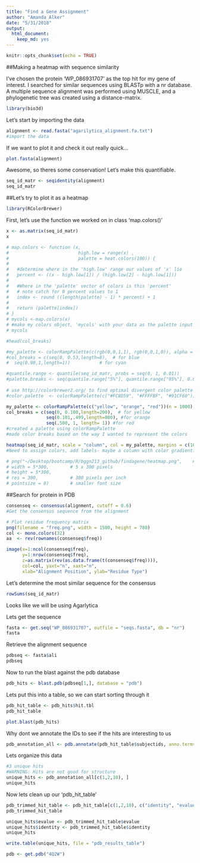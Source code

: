 ```yaml
---
title: "Find a Gene Assignment"
author: "Amanda Alker"
date: "5/31/2018"
output: 
  html_document: 
    keep_md: yes
---
```


```r
knitr::opts_chunk$set(echo = TRUE)
```

##Making a heatmap with sequence similarity

I've chosen the protein 'WP_086931707' as the top hit for my gene of interest. I searched for similar sequences using BLASTp with a nr database. A multiple sequence alignment was performed using MUSCLE, and a phylogenetic tree was created using a distance-matrix.

```r
library(bio3d)
```

Let's start by importing the data

```r
alignment <- read.fasta("agarilytica_alignment.fa.txt")
#import the data
```

If we want to plot it and check it out really quick...

```r
plot.fasta(alignment)
```

Awesome, so theres some conservation! Let's make this quantifiable. 

```r
seq_id_matr <- seqidentity(alignment)
seq_id_matr
```

##Let's try to plot it as a heatmap

```r
library(RColorBrewer)
```

First, let's use the function we worked on in class 'map.colors()'

```r
x <- as.matrix(seq_id_matr)
x
```

```r
# map.colors <- function (x, 
#                          high.low = range(x) , 
#                          palette = heat.colors(100)) {
#   
#   #determine where in the 'high.low' range our values of 'x' lie
#   percent <- ((x - high.low[1]) / (high.low[2] - high.low[1]))
#   
#   #Where in the 'palette' vector of colors is this 'percent' 
#   # note catch for 0 percent values to 1
#   index <- round ((length(palette) - 1) * percent) + 1
#   
#   return (palette[index])
# }
# mycols <-map.colors(x)
# #make my colors object, 'mycols' with your data as the palette input
# mycols
```


```r
#head(col_breaks)
```


```r
#my_palette <- colorRampPalette(c(rgb(0,0,1,1), rgb(0,0,1,0)), alpha = TRUE)(16)
#col_breaks = c(seq(0, 0.53,length=8),  # for blue
#  seq(0.90,1,length=1))           # for cyan
```

```r
#quantile.range <- quantile(seq_id_matr, probs = seq(0, 1, 0.01))
#palette.breaks <- seq(quantile.range["5%"], quantile.range["95%"], 0.01)
 
# use http://colorbrewer2.org/ to find optimal divergent color palette (or set own)
#color.palette  <- colorRampPalette(c("#FC8D59", "#FFFFBF", "#91CF60"))(length(palette.breaks) - 1)
```

```r
my_palette <- colorRampPalette(c("yellow", "orange", "red"))(n = 1000)
col_breaks = c(seq(0, 0.100,length=200),  # for yellow
               seq(0.101,.499,length=800), #for orange
               seq(.500, 1, length= 1)) #for red
#created a palette using colorRampPalette
#made color breaks based on the way I wanted to represent the colors
```


```r
heatmap(seq_id_matr, scale = "column", col = my_palette, margins = c(10, 10), cexRow = .7, cexCol = .7)
#Need to assign colors, add labels- maybe a column with color gradient?
```

```r
# png("~/Desktop/bootcamp/R/bggn213_github/findagene/heatmap.png",    # create PNG for the heat map        
# width = 5*300,        # 5 x 300 pixels
# height = 5*300,
# res = 300,            # 300 pixels per inch
# pointsize = 8)        # smaller font size
```

##Search for protein in PDB

```r
consenseq <- consensus(alignment, cutoff = 0.6)
#Get the consensus sequence from the alignment

```

```r
# Plot residue frequency matrix
png(filename = "freq.png", width = 1500, height = 780)
col <- mono.colors(32)
aa  <- rev(rownames(consenseq$freq))
```

```r
image(x=1:ncol(consenseq$freq),
      y=1:nrow(consenseq$freq),
      z=as.matrix(rev(as.data.frame(t(consenseq$freq)))),
      col=col, yaxt="n", xaxt="n",
      xlab="Alignment Position", ylab="Residue Type")
```

Let's determine the most similar sequence for the consensus

```r
rowSums(seq_id_matr)
```

Looks like we will be using Agarlytica

Lets get the sequence 
```r
fasta <- get.seq("WP_086931707", outfile = "seqs.fasta", db = "nr")
fasta
```

Retrieve the alignment sequence
```r
pdbseq <- fasta$ali
pdbseq
```

Now to run the blast against the pdb database

```r
pdb_hits <- blast.pdb(pdbseq[1,], database = "pdb")
```

Lets put this into a table, so we can start sorting through it 

```r
pdb_hit_table <- pdb_hits$hit.tbl
pdb_hit_table
```



```r
plot.blast(pdb_hits)
```

Why dont we annotate the IDs to see if the hits are interesting to us

```r
pdb_annotation_all <- pdb.annotate(pdb_hit_table$subjectids, anno.terms = c("structureId", "experimentalTechnique", "resolution", "source"), unique = TRUE)
```

Lets organize this data

```r
#3 unique hits 
#WARNING: Hits are not good for structure
unique_hits <- pdb_annotation_all[c(1,2,10), ]
unique_hits
```

Now lets clean up our 'pdb_hit_table' 
```r
pdb_trimmed_hit_table <- pdb_hit_table[c(1,2,10), c("identity", "evalue")]
pdb_trimmed_hit_table
```

```r
unique_hits$evalue <- pdb_trimmed_hit_table$evalue
unique_hits$identity <- pdb_trimmed_hit_table$identity
unique_hits

```

```r
write.table(unique_hits, file = "pdb_results_table")
```

```r
pdb <- get.pdb("4Q2W")
```

